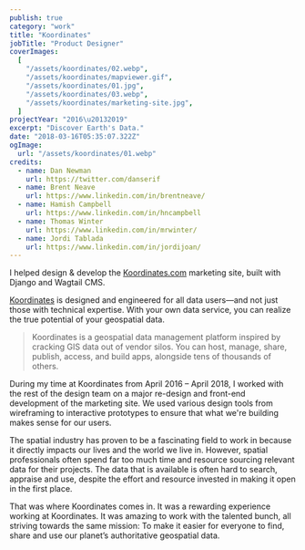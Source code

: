 ```yaml
---
publish: true
category: "work"
title: "Koordinates"
jobTitle: "Product Designer"
coverImages:
  [
    "/assets/koordinates/02.webp",
    "/assets/koordinates/mapviewer.gif",
    "/assets/koordinates/01.jpg",
    "/assets/koordinates/03.webp",
    "/assets/koordinates/marketing-site.jpg",
  ]
projectYear: "2016\u20132019"
excerpt: "Discover Earth's Data."
date: "2018-03-16T05:35:07.322Z"
ogImage:
  url: "/assets/koordinates/01.webp"
credits:
  - name: Dan Newman
    url: https://twitter.com/danserif
  - name: Brent Neave
    url: https://www.linkedin.com/in/brentneave/
  - name: Hamish Campbell
    url: https://www.linkedin.com/in/hncampbell
  - name: Thomas Winter
    url: https://www.linkedin.com/in/mrwinter/
  - name: Jordi Tablada
    url: https://www.linkedin.com/in/jordijoan/
---
```


<GalleryComposable>
  <ImageWithCaption
    src={"/assets/koordinates/01.webp"}
    caption="Discover Earth's Data with Koordinates – The new homepage features a quick way to start searching for data, highlights your recently viewed data, lists regions that have data near you, displays recently updated data, and shows authoritative sources of data published on the platform."
    span={1}
  />
  <ImageWithCaption
    src={"/assets/koordinates/02.webp"}
    caption="Find, crop, download geospatial data in the format you need is made easy with Koordinates."
    span={1}
  />
  <ImageWithCaption
    src={"/assets/koordinates/03.webp"}
    caption="An early exploration for browsing geosptial data layers from regions all over the world."
    span={1}
  />
  <ImageWithCaption
    src={"/assets/koordinates/mapviewer.gif"}
    caption="An exploration for viewing geospatial data on mobile and encourages cropping data to the extents the user needs. Prototyped with Framer Classic."
    span={1}
  />
  <ImageWithCaption
    src={"/assets/koordinates/help-site.png"}
    caption="I assisted with the design and development of Koordinate's help site."
    span={1}
  />
  <ImageWithCaption
    src={"/assets/koordinates/export-screen.png"}
    caption="This is the export screen after the user have found the data they need."
    span={1}
  />
  <ImageWithCaptionComposable
    src={"/assets/koordinates/marketing-site.jpg"}
    span={1}
  >
  I helped design & develop the <a href="koordinates.com">Koordinates.com</a> marketing site, built with Django and Wagtail CMS.
  </ImageWithCaptionComposable>

</GalleryComposable>

[Koordinates](https://koordinates.com) is designed and engineered for all data users—and not just those with technical expertise. With your own data service, you can realize the true potential of your geospatial data.

> Koordinates is a geospatial data management platform inspired by cracking GIS data out of vendor silos. You can host, manage, share, publish, access, and build apps, alongside tens of thousands of others.

During my time at Koordinates from April 2016 – April 2018, I worked with the rest of the design team on a major re-design and front-end development of the marketing site. We used various design tools from wireframing to interactive prototypes to ensure that what we're building makes sense for our users.

The spatial industry has proven to be a fascinating field to work in because it directly impacts our lives and the world we live in. However, spatial professionals often spend far too much time and resource sourcing relevant data for their projects. The data that is available is often hard to search, appraise and use, despite the effort and resource invested in making it open in the first place.

That was where Koordinates comes in. It was a rewarding experience working at Koordinates. It was amazing to work with the talented bunch, all striving towards the same mission: To make it easier for everyone to find, share and use our planet’s authoritative geospatial data.
